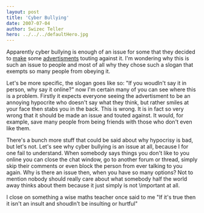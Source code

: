 ```yaml
---
layout: post
title: 'Cyber Bullying'
date: 2007-07-04
author: Swizec Teller
hero: ../../../defaultHero.jpg
---
```

Apparently cyber bullying is enough of an issue for some that they decided to [make](http://www.youtube.com/watch?v=csS_RnOhd-Q) some [advertisments](http://www.youtube.com/watch?v=QYaWNYXpBis) touting against it. I'm wondering why this is such an issue to people and most of all why they chose such a slogan that exempts so many people from obeying it.

Let's be more specific, the slogan goes like so: "If you woudln't say it in person, why say it online?" now I'm certain many of you can see where this is a problem. Firstly it expects everyone seeing the advertisment to be an annoying hypocrite who doesn't say what they think, but rather smiles at your face then stabs you in the back. This is wrong. It is in fact so very wrong that it should be made an issue and touted against. It would, for example, save many people from being friends with those who don't even like them.

There's a bunch more stuff that could be said about why hypocrisy is bad, but let's not. Let's see why cyber bullying is an issue at all, because I for one fail to understand. When somebody says things you don't like to you online you can close the chat window, go to another forum or thread, simply skip their comments or even block the person from ever talking to you again. Why is there an issue then, when you have so many options? Not to mention nobody should really care about what somebody half the world away thinks about them because it just simply is not \\important at all.

I close on something a wise maths teacher once said to me "If it's true then it isn't an insult and shoudln't be insulting or hurtful"